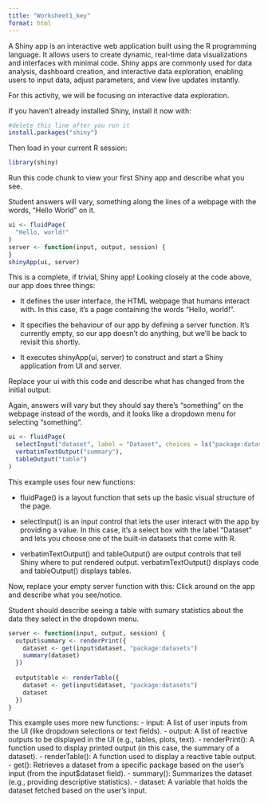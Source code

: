 ```yaml
---
title: "Worksheet1_key"
format: html
---
```

A Shiny app is an interactive web application built using the R programming language. It allows users to create dynamic, real-time data visualizations and interfaces with minimal code. Shiny apps are commonly used for data analysis, dashboard creation, and interactive data exploration, enabling users to input data, adjust parameters, and view live updates instantly.

For this activity, we will be focusing on interactive data exploration.

If you haven’t already installed Shiny, install it now with:
```r
#delete this line after you run it
install.packages("shiny")
```

Then load in your current R session:
```r
library(shiny)
```

Run this code chunk to view your first Shiny app and describe what you see.

Student answers will vary, something along the lines of a webpage with the words, "Hello World" on it.

```r
ui <- fluidPage(
  "Hello, world!"
)
server <- function(input, output, session) {
}
shinyApp(ui, server)
```

This is a complete, if trivial, Shiny app! Looking closely at the code above, our app does three things:

- It defines the user interface, the HTML webpage that humans interact with. In this case, it’s a page containing the words “Hello, world!”.

- It specifies the behaviour of our app by defining a server function. It’s currently empty, so our app doesn’t do anything, but we’ll be back to revisit this shortly.

- It executes shinyApp(ui, server) to construct and start a Shiny application from UI and server.

Replace your ui with this code and describe what has changed from the initial output:

Again, answers will vary but they should say there's "something" on the webpage instead of the words, and it looks like a dropdown menu for selecting "something". 

```r
ui <- fluidPage(
  selectInput("dataset", label = "Dataset", choices = ls("package:datasets")),
  verbatimTextOutput("summary"),
  tableOutput("table")
)
```

This example uses four new functions:

- fluidPage() is a layout function that sets up the basic visual structure of the page. 

- selectInput() is an input control that lets the user interact with the app by providing a value. In this case, it’s a select box with the label “Dataset” and lets you choose one of the built-in datasets that come with R. 

- verbatimTextOutput() and tableOutput() are output controls that tell Shiny where to put rendered output. verbatimTextOutput() displays code and tableOutput() displays tables.

Now, replace your empty server function with this:
Click around on the app and describe what you see/notice.

Student should describe seeing a table with sumary statistics about the data they select in the dropdown menu. 

```r
server <- function(input, output, session) {
  output$summary <- renderPrint({
    dataset <- get(input$dataset, "package:datasets")
    summary(dataset)
  })
  
  output$table <- renderTable({
    dataset <- get(input$dataset, "package:datasets")
    dataset
  })
}
```

This example uses more new functions:
- input: A list of user inputs from the UI (like dropdown selections or text fields).
- output: A list of reactive outputs to be displayed in the UI (e.g., tables, plots, text).
- renderPrint(): A function used to display printed output (in this case, the summary of a dataset).
- renderTable(): A function used to display a reactive table output.
- get(): Retrieves a dataset from a specific package based on the user's input (from the input$dataset field).
- summary(): Summarizes the dataset (e.g., providing descriptive statistics).
- dataset: A variable that holds the dataset fetched based on the user's input.













